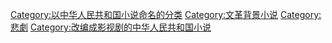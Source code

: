 [[Category:以中华人民共和国小说命名的分类|Category:以中华人民共和国小说命名的分类]]
[[Category:文革背景小说|Category:文革背景小说]]
[[Category:悲劇|Category:悲劇]]
[[Category:改编成影视剧的中华人民共和国小说|Category:改编成影视剧的中华人民共和国小说]]